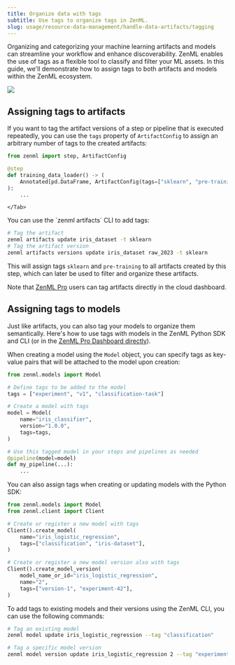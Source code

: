 ---
title: Organize data with tags
subtitle: Use tags to organize tags in ZenML.
slug: usage/resource-data-management/handle-data-artifacts/tagging
---


Organizing and categorizing your machine learning artifacts and models can streamline your workflow and enhance discoverability. ZenML enables the use of tags as a flexible tool to classify and filter your ML assets. In this guide, we'll demonstrate how to assign tags to both artifacts and models within the ZenML ecosystem.
<Frame caption="Tags are visible in the ZenML Dashboard">
  <img src="../../../_assets/how-to/stack-51.png"/>
</Frame>

## Assigning tags to artifacts

If you want to tag the artifact versions of a step or pipeline that is executed repeatedly, you can use the `tags` property of `ArtifactConfig` to assign an arbitrary number of tags to the created artifacts:
<Tabs>
    <Tab title="Python SDK">
```py
from zenml import step, ArtifactConfig

@step
def training_data_loader() -> (
    Annotated[pd.DataFrame, ArtifactConfig(tags=["sklearn", "pre-training"])]
):
    ...
```
    </Tab>
<Tab title="CLI">
You can use the `zenml artifacts` CLI to add tags:

```bash
# Tag the artifact
zenml artifacts update iris_dataset -t sklearn
# Tag the artifact version
zenml artifacts versions update iris_dataset raw_2023 -t sklearn
```
</Tab>
</Tabs>

This will assign tags `sklearn` and `pre-training` to all artifacts created by this step, which can later be used to filter and organize these artifacts.

Note that [ZenML Pro](https://zenml.io/pro) users can tag artifacts directly in the cloud dashboard.

## Assigning tags to models

Just like artifacts, you can also tag your models to organize them semantically. Here's how to use tags with models in the ZenML Python SDK and CLI (or in the [ZenML Pro Dashboard directly](https://zenml.io/pro)).

When creating a model using the `Model` object, you can specify tags as key-value pairs that will be attached to the model upon creation:

```py
from zenml.models import Model

# Define tags to be added to the model
tags = ["experiment", "v1", "classification-task"]

# Create a model with tags
model = Model(
    name="iris_classifier",
    version="1.0.0",
    tags=tags,
)

# Use this tagged model in your steps and pipelines as needed
@pipeline(model=model)
def my_pipeline(...):
    ...
```

You can also assign tags when creating or updating models with the Python SDK:

```py
from zenml.models import Model
from zenml.client import Client

# Create or register a new model with tags
Client().create_model(
    name="iris_logistic_regression",
    tags=["classification", "iris-dataset"],
)

# Create or register a new model version also with tags
Client().create_model_version(
    model_name_or_id="iris_logistic_regression",
    name="2",
    tags=["version-1", "experiment-42"],
)
```

To add tags to existing models and their versions using the ZenML CLI, you can use the following commands:

```bash
# Tag an existing model
zenml model update iris_logistic_regression --tag "classification"

# Tag a specific model version
zenml model version update iris_logistic_regression 2 --tag "experiment3"
```

